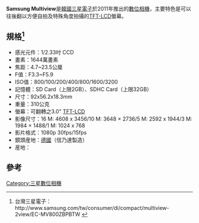 {{notability unreferenced|time=2020-04-20}}
{{primarysources|time=2020-04-24}}
'''Samsung Multiview'''是[[韓國|韓國]][[三星電子|三星電子]]於2011年推出的[[數位相機|數位相機]]，主要特色是可以往後翻以方便自拍及特殊角度拍攝的[[TFT-LCD|TFT-LCD]]螢幕。

== 規格<ref>台灣三星電子：http://www.samsung.com/tw/consumer/di/compact/multiview-2view/EC-MV800ZBPBTW {{Wayback|url=http://www.samsung.com/tw/consumer/di/compact/multiview-2view/EC-MV800ZBPBTW |date=20120210111801 }}</ref> ==
*感光元件：1/2.33吋 CCD
*畫素：1644萬畫素
*焦距：4.7~23.5公厘
*F值：F3.3~F5.9
*ISO值：800/100/200/400/800/1600/3200
*記憶體：SD Card（上限2GB）、SDHC Card（上限32GB）
*尺寸：92x56.2x18.3mm
*重量：310公克
*螢幕：可翻轉之3.0" [[TFT-LCD|TFT-LCD]]
*影像尺寸：16 M: 4608 x 3456/10 M: 3648 × 2736/5 M: 2592 x 1944/3 M: 1984 × 1488/1 M: 1024 x 768
*影片格式：1080p 30fps/15fps
*鏡頭産地：[[德國|德國]]（信乃達製造）
*産地：{{KOR}}

== 參考 ==
{{reflist}}
{{摄影小作品}}
[[Category:三星數位相機|Category:三星數位相機]]